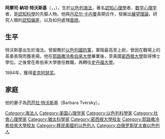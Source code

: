 '''阿摩司·納坦·特沃斯基'''（{{lang-en|Amos Nathan Tversky}}，{{lang-he|עמוס טברסקי}}，{{bd|1937年|3月16日|1996年|6月2日|catIdx=Tversky, Amos Nathan}}），生於[[以色列|以色列]][[海法|海法]]，著名[[認知心理學|認知心理學]]者、[[数学心理学|数学心理学]]者，是[[認知科學|認知科學]]的先驅人物。他與[[丹尼尔·卡内曼|丹尼尔·卡内曼]]長期合作，發展出[[展望理論|展望理論]]，研究人類的[[認知偏差|認知偏差]]，以及如何處理[[風險|風險]]。
==生平==
特沃斯基出生於海法。曾服務於[[以色列國防軍|以色列國防軍]]，軍階最高至上尉，曾因在戰場上的英勇表現而獲表揚。他在[[耶路撒冷希伯來大學|耶路撒冷希伯來大學]]畢業後，至美國[[密西根大學|密西根大學]]取得博士學位。之後曾在希伯來大學擔任教職，再轉往[[史丹福大學|史丹福大學]]。

1984年，獲得[[麦克阿瑟奖|麦克阿瑟奖]]。

==家庭==
他的妻子為[[芭芭拉·特沃斯基|芭芭拉·特沃斯基]]（Barbara Tversky）。
{{Authority control}}
{{DEFAULTSORT:Tversky, Amos}}
[[Category:海法人|Category:海法人]]
[[Category:美国心理学家|Category:美国心理学家]]
[[Category:以色列科學家|Category:以色列科學家]]
[[Category:社會心理學家|Category:社會心理學家]]
[[Category:猶太科學家|Category:猶太科學家]]
[[Category:密西根大學校友|Category:密西根大學校友]]
[[Category:耶路撒冷希伯來大學校友|Category:耶路撒冷希伯來大學校友]]
[[Category:移民美國的以色列人|Category:移民美國的以色列人]]
[[Category:白俄罗斯犹太裔以色列人|Category:白俄罗斯犹太裔以色列人]]